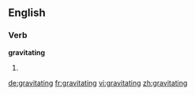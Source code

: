 ==English==

===Verb===
'''gravitating'''

# {{present participle of|[[gravitate]]}}

[[de:gravitating]]
[[fr:gravitating]]
[[vi:gravitating]]
[[zh:gravitating]]